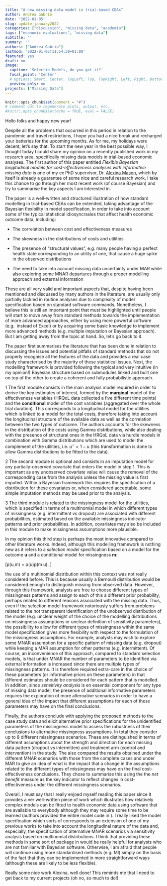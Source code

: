 ```yaml
---
title: "A new missing data model in trial-based CEAs"
author: Andrea Gabrio
date: '2022-01-05'
slug: update-january2022
categories: ["discussion", "missing data", "academia"]
tags: ["economic evaluations", "missing data"]
subtitle: ''
summary: ''
authors: ["Andrea Gabrio"]
lastmod: '2022-01-05T11:54:30+01:00'
featured: yes
draft: no
image:
  caption: 'Selectio Models, do you get it?'
  focal_point: 'Center'
  # Options: Smart, Center, TopLeft, Top, TopRight, Left, Right, BottomLeft, Bottom, BottomRight
  preview_only: no
projects: ["Missing Data"]
---
```


```r
knitr::opts_chunk$set(comment = "#")
# comment out to regenerate plots, output, etc.
#knitr::opts_chunk$set(echo = TRUE, eval = FALSE)
```

Hello folks and happy new year! 

Despite all the problems that occurred in this period in relation to the pandemic and travel restrictions, I hope you had a nice break and recharged your batteries for the upcoming months. As for me, my holidays were decent, let's say that. To start the new year in the best possible way, I thought today I could share my opinion on a recently published work in my research area, specifically missing data models in trial-based economic analyses. The first author of this paper entitled *Flexible Bayesian longitudinal models for cost-effectiveness analyses with informative missing data* is one of my ex PhD supervisor, Dr. [Alexina Mason](https://www.lshtm.ac.uk/aboutus/people/mason.alexina), which by itself is already a guarantee of some nice and careful research work. I take this chance to go through her most recent work (of course Bayesian) and try to summarise the key aspects I am interested in. 

The paper is a well-written and structured illustration of how standard modelling in trial-based CEAs can be extended, taking advantage of the Bayesian flexibility in model specification, in order to take into account some of the typical statistical idiosyncrasies that affect health economic outcome data, including:

  - The correlation between cost and effectiveness measures
  
  - The skewness in the distributions of costs and utilities
  
  - The presence of "structural values", e.g. many people having a perfect health state corresponding to an utility of one, that cause a huge spike in the observed distributions
  
  - The need to take into account missing data uncertainty under MAR while also exploring some MNAR departures through a proper modelling approach and external information
  
These are all very valid and important aspects that, despite having been mentioned and discussed by many authors in the literature, are usually only partially tackled in routine analyses due to complexity of model specification based on standard software commands. Nonetheless, I believe this is still an important point that must be highlighted until people will start to move away from standard methods towards the implementation of more advanced approaches, either by using more powerful software (e.g. \texttt{R} instead of Excel) or by acquiring some basic knowledge to implement more advanced methods (e.g. multiple imputation or Bayesian approach). But I am getting away from the topic at hand. So, let's go back to it.

The paper first summarises the literature that has been done in relation to discussing the issues and potential pitfalls of standard methods that do not properly recognise all the features of the data and provides a real case study characterised by the majority of these statistical issues. Next, the modelling framework is provided following the typical and very intuitive (in my opinion!) Bayesian structure based on submodules linked and built one on top of the other to create a coherent and fully probabilistic approach.

  1   The first module consists in the main analysis model required in order to derive the key estimates of interest, formed by the **marginal** model of the effectiveness variables (HRQoL data collected a five different time points) and the **conditional** model of the cost variables (aggregated over the whole trial duration). This corresponds to a longitudinal model for the utilities which is linked to a model for the total costs, therefore taking into account the longitudinal structure of the available data as well as the correlation between the two types of outcome. The authors accounts for the skewness in the distribution of the costs using Gamma distributions, while also dealing with the presence of structural ones in the HRQoL data via hurdle models in combination with Gamma distributions which are used to model the complement of the utilities, i.e. $u^\star=1-u$ (this transformation is done to allow Gamma distributions to be fitted to the data).
  
  2   The second module is optional and consists in an imputation model for any partially-observed covariate that enters the model in step 1. This is important as any unobserved covariate value will cause the removal of the corresponding case from the analysis unless the missing value is first imputed. Within a Bayesian framework this requires the specification of a distribution for these covariates or, when considered acceptable, some simple imputation methods may be used prior to the analysis.

  3   The third module is related to the missingness model for the utilities, which is specified in terms of a multinomial model in which different types of missingness (e.g. intermittent vs dropout) are associated with different probabilities, estimated based on the available missingness indicator patterns and prior probabilities. In addition, covariates may also be included in this module to make missingness assumptions more plausible.
  
In my opinion this third step is perhaps the most innovative compared to other literature works. Indeed, although this modelling framework is nothing new as it refers to a *selection model* specification based on a model for the outcome $\boldsymbol u$ and a conditional model for missingness $\boldsymbol m$:

\[p(\boldsymbol u,\boldsymbol m) = p(\boldsymbol u)p(\boldsymbol m \mid \boldsymbol u),  \]

the use of a multinomial distribution within this context was not really considered before. This is because usually a Bernoulli distribution would be considered enough to distinguish missing from observed data. However, through this framework, analysts are free to choose different types of missingness patterns and assign to each of this a different prior probability, perhaps related to different reasons associated with the missing data. Thus, even if the selection model framework notoriously suffers from problems related to the not transparent identification of the unobserved distribution of the model (e.g. unclear weight of the choice of the modelling distributions on missingness assumptions or unclear definition of sensitivity parameters), the possibility to allow for different types of missingness within the same model specification gives more flexibility with respect to the formulation of the missingness assumptions. For example, analysts may wish to explore some MNAR assumption for a specific pattern of missing data (e.g. dropout) while keeping a MAR assumption for other patterns (e.g. intermittent). Of course, an inconvenience of this approach, compared to standard selection models, is that under MNAR the number of parameters to be identified via external information is increased since there are multiple types of missingness patterns. It is therefore required extra-care in the choice of these parameters (or informative priors on these parameters) in that different estimates should be considered for each pattern that is modelled. In addition, since *sensitivity analysis* is en essential component for any type of missing data model, the presence of additional informative parameters requires the exploration of more alternative scenarios in order to have a general idea of the impact that different assumptions for each of these parameters may have on the final conclusions. 

Finally, the authors conclude with applying the proposed methods to the case study data and elicit alternative prior specifications for the unidentified parameters of the missingness model to assess the robustness of their conclusions to alternative missingness assumptions. In total they consider up to $8$ different missingness scenarios. These are distinguished in terms of different assumptions about the strength and direction for each missing data pattern (dropout vs intermitten) and treatment arm (control and intervention) in the study. The also compared the results obtained under the different MNAR scenarios with those from the complete cases and under MAR to give an idea of what is the impact that a change in the assumptions related to the different types of missingness may have on the final cost-effectiveness conclusions. They chose to summarise this using the the *net benefit* measure as the key indicator to reflect changes in cost-effectiveness under the different missingness scenarios.

Overall, I must say that I really enjoed myself reading this paper since it provides a ver well-written piece of work which illustrates how relatively complex models can be fitted to health economic data using software that are available to everybody although they may require some time to be learned (authors provided the entire model code in \texttt{JAGS}). I really liked the model specification which sorts of corresponds to an extension of one of my previous works to take into account the longitudinal nature of the data and, especially, the specification of alternative MNAR scenarios via sensitivity analysis based on multinomial distributions. I think that providing these methods in some sort of package in \texttt{R} would be really helpful for analysts who are not familiar with Bayesian software. Otherwise, I am afraid that people will continue using more standardised methods (e.g. MI) simply on the basis of the fact that they can be implemented in more straightforward ways (although these are likely to be less flexible).

Really some nice work Alexina, well done! 
This reminds me that I need to get back to my current projects (oh no, so much to do!) 


